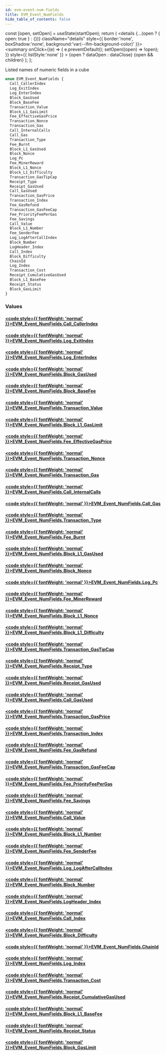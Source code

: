 ```yaml
---
id: evm-event-num-fields
title: EVM_Event_NumFields
hide_table_of_contents: false
---
```







  const [open, setOpen] = useState(startOpen);
  return (
    <details {...(open ? { open: true } : {})} className="details" style={{ border:'none', boxShadow:'none', background:'var(--ifm-background-color)' }}>
      <summary
        onClick={(e) => {
          e.preventDefault();
          setOpen((open) => !open);
        }}
        style={{ listStyle:'none' }}
      >
      {open ? dataOpen : dataClose}
      </summary>
      {open && children}
    </details>
  );
};




Listed names of numeric fields in a cube


```graphql
enum EVM_Event_NumFields {
  Call_CallerIndex
  Log_ExitIndex
  Log_EnterIndex
  Block_GasUsed
  Block_BaseFee
  Transaction_Value
  Block_L1_GasLimit
  Fee_EffectiveGasPrice
  Transaction_Nonce
  Transaction_Gas
  Call_InternalCalls
  Call_Gas
  Transaction_Type
  Fee_Burnt
  Block_L1_GasUsed
  Block_Nonce
  Log_Pc
  Fee_MinerReward
  Block_L1_Nonce
  Block_L1_Difficulty
  Transaction_GasTipCap
  Receipt_Type
  Receipt_GasUsed
  Call_GasUsed
  Transaction_GasPrice
  Transaction_Index
  Fee_GasRefund
  Transaction_GasFeeCap
  Fee_PriorityFeePerGas
  Fee_Savings
  Call_Value
  Block_L1_Number
  Fee_SenderFee
  Log_LogAfterCallIndex
  Block_Number
  LogHeader_Index
  Call_Index
  Block_Difficulty
  ChainId
  Log_Index
  Transaction_Cost
  Receipt_CumulativeGasUsed
  Block_L1_BaseFee
  Receipt_Status
  Block_GasLimit
}
```




### Values

#### [<code style={{ fontWeight: 'normal' }}>EVM_Event_NumFields.<b>Call_CallerIndex</b></code>](#) 
> 
> 

#### [<code style={{ fontWeight: 'normal' }}>EVM_Event_NumFields.<b>Log_ExitIndex</b></code>](#) 
> 
> 

#### [<code style={{ fontWeight: 'normal' }}>EVM_Event_NumFields.<b>Log_EnterIndex</b></code>](#) 
> 
> 

#### [<code style={{ fontWeight: 'normal' }}>EVM_Event_NumFields.<b>Block_GasUsed</b></code>](#) 
> 
> 

#### [<code style={{ fontWeight: 'normal' }}>EVM_Event_NumFields.<b>Block_BaseFee</b></code>](#) 
> 
> 

#### [<code style={{ fontWeight: 'normal' }}>EVM_Event_NumFields.<b>Transaction_Value</b></code>](#) 
> 
> 

#### [<code style={{ fontWeight: 'normal' }}>EVM_Event_NumFields.<b>Block_L1_GasLimit</b></code>](#) 
> 
> 

#### [<code style={{ fontWeight: 'normal' }}>EVM_Event_NumFields.<b>Fee_EffectiveGasPrice</b></code>](#) 
> 
> 

#### [<code style={{ fontWeight: 'normal' }}>EVM_Event_NumFields.<b>Transaction_Nonce</b></code>](#) 
> 
> 

#### [<code style={{ fontWeight: 'normal' }}>EVM_Event_NumFields.<b>Transaction_Gas</b></code>](#) 
> 
> 

#### [<code style={{ fontWeight: 'normal' }}>EVM_Event_NumFields.<b>Call_InternalCalls</b></code>](#) 
> 
> 

#### [<code style={{ fontWeight: 'normal' }}>EVM_Event_NumFields.<b>Call_Gas</b></code>](#) 
> 
> 

#### [<code style={{ fontWeight: 'normal' }}>EVM_Event_NumFields.<b>Transaction_Type</b></code>](#) 
> 
> 

#### [<code style={{ fontWeight: 'normal' }}>EVM_Event_NumFields.<b>Fee_Burnt</b></code>](#) 
> 
> 

#### [<code style={{ fontWeight: 'normal' }}>EVM_Event_NumFields.<b>Block_L1_GasUsed</b></code>](#) 
> 
> 

#### [<code style={{ fontWeight: 'normal' }}>EVM_Event_NumFields.<b>Block_Nonce</b></code>](#) 
> 
> 

#### [<code style={{ fontWeight: 'normal' }}>EVM_Event_NumFields.<b>Log_Pc</b></code>](#) 
> 
> 

#### [<code style={{ fontWeight: 'normal' }}>EVM_Event_NumFields.<b>Fee_MinerReward</b></code>](#) 
> 
> 

#### [<code style={{ fontWeight: 'normal' }}>EVM_Event_NumFields.<b>Block_L1_Nonce</b></code>](#) 
> 
> 

#### [<code style={{ fontWeight: 'normal' }}>EVM_Event_NumFields.<b>Block_L1_Difficulty</b></code>](#) 
> 
> 

#### [<code style={{ fontWeight: 'normal' }}>EVM_Event_NumFields.<b>Transaction_GasTipCap</b></code>](#) 
> 
> 

#### [<code style={{ fontWeight: 'normal' }}>EVM_Event_NumFields.<b>Receipt_Type</b></code>](#) 
> 
> 

#### [<code style={{ fontWeight: 'normal' }}>EVM_Event_NumFields.<b>Receipt_GasUsed</b></code>](#) 
> 
> 

#### [<code style={{ fontWeight: 'normal' }}>EVM_Event_NumFields.<b>Call_GasUsed</b></code>](#) 
> 
> 

#### [<code style={{ fontWeight: 'normal' }}>EVM_Event_NumFields.<b>Transaction_GasPrice</b></code>](#) 
> 
> 

#### [<code style={{ fontWeight: 'normal' }}>EVM_Event_NumFields.<b>Transaction_Index</b></code>](#) 
> 
> 

#### [<code style={{ fontWeight: 'normal' }}>EVM_Event_NumFields.<b>Fee_GasRefund</b></code>](#) 
> 
> 

#### [<code style={{ fontWeight: 'normal' }}>EVM_Event_NumFields.<b>Transaction_GasFeeCap</b></code>](#) 
> 
> 

#### [<code style={{ fontWeight: 'normal' }}>EVM_Event_NumFields.<b>Fee_PriorityFeePerGas</b></code>](#) 
> 
> 

#### [<code style={{ fontWeight: 'normal' }}>EVM_Event_NumFields.<b>Fee_Savings</b></code>](#) 
> 
> 

#### [<code style={{ fontWeight: 'normal' }}>EVM_Event_NumFields.<b>Call_Value</b></code>](#) 
> 
> 

#### [<code style={{ fontWeight: 'normal' }}>EVM_Event_NumFields.<b>Block_L1_Number</b></code>](#) 
> 
> 

#### [<code style={{ fontWeight: 'normal' }}>EVM_Event_NumFields.<b>Fee_SenderFee</b></code>](#) 
> 
> 

#### [<code style={{ fontWeight: 'normal' }}>EVM_Event_NumFields.<b>Log_LogAfterCallIndex</b></code>](#) 
> 
> 

#### [<code style={{ fontWeight: 'normal' }}>EVM_Event_NumFields.<b>Block_Number</b></code>](#) 
> 
> 

#### [<code style={{ fontWeight: 'normal' }}>EVM_Event_NumFields.<b>LogHeader_Index</b></code>](#) 
> 
> 

#### [<code style={{ fontWeight: 'normal' }}>EVM_Event_NumFields.<b>Call_Index</b></code>](#) 
> 
> 

#### [<code style={{ fontWeight: 'normal' }}>EVM_Event_NumFields.<b>Block_Difficulty</b></code>](#) 
> 
> 

#### [<code style={{ fontWeight: 'normal' }}>EVM_Event_NumFields.<b>ChainId</b></code>](#) 
> 
> 

#### [<code style={{ fontWeight: 'normal' }}>EVM_Event_NumFields.<b>Log_Index</b></code>](#) 
> 
> 

#### [<code style={{ fontWeight: 'normal' }}>EVM_Event_NumFields.<b>Transaction_Cost</b></code>](#) 
> 
> 

#### [<code style={{ fontWeight: 'normal' }}>EVM_Event_NumFields.<b>Receipt_CumulativeGasUsed</b></code>](#) 
> 
> 

#### [<code style={{ fontWeight: 'normal' }}>EVM_Event_NumFields.<b>Block_L1_BaseFee</b></code>](#) 
> 
> 

#### [<code style={{ fontWeight: 'normal' }}>EVM_Event_NumFields.<b>Receipt_Status</b></code>](#) 
> 
> 

#### [<code style={{ fontWeight: 'normal' }}>EVM_Event_NumFields.<b>Block_GasLimit</b></code>](#) 
> 
> 




